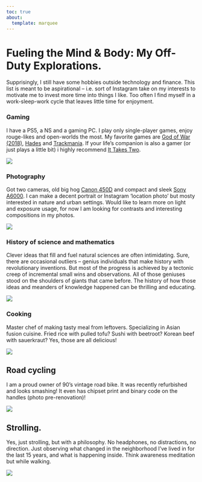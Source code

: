 ```yaml
---
toc: true
about:
  template: marquee
---
```


# Fueling the Mind & Body: My Off-Duty Explorations.

Supprisingly, I still have some hobbies outside technology and finance. This list is meant to be aspirational -- i.e. sort of Instagram take on my interests to motivate me to invest more time into things I like. Too often I find myself in a work-sleep-work cycle that leaves little time for enjoyment.

### Gaming

I have a PS5, a NS and a gaming PC. I play only single-player games, enjoy rouge-likes and open-worlds the most. My favorite games are [God of War (2018)](https://www.metacritic.com/game/god-of-war/), [Hades](https://www.metacritic.com/game/hades/) and [Trackmania](https://www.metacritic.com/game/trackmania/). If your life's companion is also a gamer (or just plays a little bit) i highly recommend [It Takes Two](https://www.metacritic.com/game/it-takes-two/).

![](gaming.jpg)

### Photography

Got two cameras, old big hog [Canon 450D](https://www.photoreview.com.au/reviews/dslr-cameras/advanced/canon-eos-450d/) and compact and sleek [Sony A6000](https://www.dpreview.com/reviews/sony-alpha-a6000). I can make a decent portrait or Instagram 'location photo' but mosty interested in nature and urban settings. Would like to learn more on light and exposure usage, for now I am looking for contrasts and interesting compositions in my photos.

![](photography.JPG)

### History of science and mathematics

Clever ideas that fill and fuel natural sciences are often intimidating. Sure, there are occasional outliers -- genius individuals that make history with revolutionary inventions. But most of the progress is achieved by a tectonic creep of incremental small wins and observations. All of those geniuses stood on the shoulders of giants that came before. The history of how those ideas and meanders of knowledge happened can be thrilling and educating.

![](maths.JPG)

### Cooking

Master chef of making tasty meal from leftovers. Specializing in Asian fusion cuisine. Fried rice with pulled tofu? Sushi with beetroot? Korean beef with sauerkraut? Yes, those are all delicious!

![](cooking.jpg)

## Road cycling

I am a proud owner of 90's vintage road bike. It was recently refurbished and looks smashing! It even has chipset print and binary code on the handles (photo pre-renovation)!

![](road_bike.jpg)

## Strolling.

Yes, just strolling, but with a philosophy. No headphones, no distractions, no direction. Just observing what changed in the neighborhood I've lived in for the last 15 years, and what is happening inside. Think awareness meditation but while walking.

![](strolling.jpg)